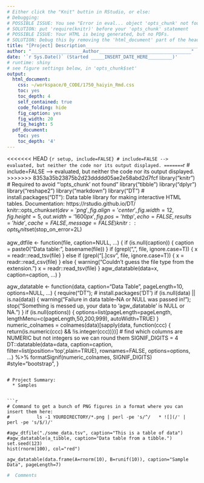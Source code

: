 ```yaml
---
# Either click the "Knit" buttin in RStudio, or else:
# Debugging:
# POSSIBLE ISSUE: You see "Error in eval... object 'opts_chunk' not found" when you Knit
# SOLUTION: put 'require(knitr)' before your 'opts_chunk' statement
# POSSIBLE ISSUE: Your HTML is being generated, but no PDFs.
# SOLUTION: Debug this by removing the 'html_document' part of the header. Then you'll get the real error message. If you're on a Mac, probably the issue is that you need TexLive for Mac (http://tug.org/mactex/ <-- takes a few hours to download)
title: "[Project] Description____________________________________________"
author: "___________________Author__________________________________"
date: '`r Sys.Date()` (Started _____INSERT_DATE_HERE_________)'
# runtime: shiny
# see figure settings below, in 'opts_chunk$set'
output:
  html_document:
    css: ~/workspace/0_CODE/1750_haiyin_Rmd.css
    toc: yes
    toc_depth: 4
    self_contained: true
    code_folding: hide
    fig_caption: yes
    fig_width: 20
    fig_height: 5 
  pdf_document:
    toc: yes
    toc_depth: '4'
---
```


<<<<<<< HEAD
```{r setup, include=FALSE} # include=FALSE --> evaluated, but neither the code nor its output displayed.
=======
```r
# include=FALSE --> evaluated, but neither the code nor its output displayed.
>>>>>>> 8353a35b23875b2d23ddddd05ae2e58abd2d7fcf
library("knitr") # Required to avoid "'opts_chunk' not found"
library("tibble")
library("dplyr")
library("reshape2")
library("markdown")
library("DT") # install.packages("DT"): Data table library for making interactive HTML tables. Documentation: https://rstudio.github.io/DT/
knitr::opts_chunk$set(dev='png', fig.align='center', fig.width=12, fig.height=5, out.width='1600px', fig.pos='htbp', echo=FALSE, results='hide', cache=FALSE, message=FALSE)
knitr::opts_knit$set(stop_on_error=2L)

agw_dtfile    <- function(file, caption=NULL, ...) {
  if (is.null(caption)) { caption = paste0("Data table: ", basename(file)) }
  if (grepl("[.](tsv|tab)", file, ignore.case=T)) {
    x = readr::read_tsv(file)
  } else if (grepl("[.]csv", file, ignore.case=T)) {
    x = readr::read_csv(file)
  } else {
    warning("Couldn't guess the file type from the extension.")
    x = readr::read_tsv(file)
  }
  agw_datatable(data=x, caption=caption, ...)
}

agw_datatable <- function(data, caption="Data Table", pageLength=10, options=NULL, ...) {
  require("DT"); # install.packages('DT')
  if (is.null(data) || is.na(data)) { warning("Failure in data table--NA or NULL was passed in!"); stop("Something is messed up, your data to 'agw_datatable' is NULL or NA.") }
  if (is.null(options)) { options=list(pageLength=pageLength, lengthMenu=c(pageLength,50,200,999), autoWidth=TRUE) }
  numeric_colnames = colnames(data)[sapply(data, function(ccc) { return(is.numeric(ccc) && !is.integer(ccc))})] # find which columns are NUMERIC but not integers so we can round them
  SIGNIF_DIGITS = 4
  DT::datatable(data=data, caption=caption, filter=list(position='top',plain=TRUE),  rownames=FALSE, options=options, ...) %>% formatSignif(numeric_colnames, SIGNIF_DIGITS)   #style="bootstrap",
}
```

# Project Summary:
  * Samples


```r

# Command to get a bunch of PNG figures in a format where you can insert them here:
#          ls -1 YOURDIRECTORY/*.png | perl -pe 's/^/   * ![](/' | perl -pe 's/$/)/'

#agw_dtfile("./some_data.tsv", caption="This is a table of data")
#agw_datatable(a_tibble, caption="Data table from a tibble.")
set.seed(123)
hist(rnorm(100), col="red")

agw_datatable(data.frame(A=rnorm(10), B=runif(10)), caption="Sample Data", pageLength=7)
```


```r
#  Comments
```



